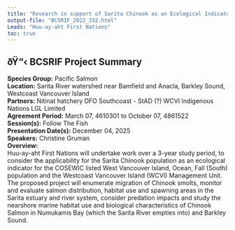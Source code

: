 ```yaml
---
title: "Research in support of Sarita Chinook as an Ecological Indicator and WCVI Chinook Salmon Rebuilding"
output-file: "BCSRIF_2022_332.html"
Leads: "Huu-ay-aht First Nations"
toc: true
---
```


## ðŸ“‹ BCSRIF Project Summary

**Species Group:** Pacific Salmon  
**Location:** Sarita River watershed near Bamfield and Anacla, Barkley Sound, Westcoast Vancouver Island  
**Partners:** Nitinat hatchery
DFO Southcoast - StAD (?)
WCVI Indigenous Nations
LGL Limited  
**Agreement Period:** March 07, 4610301 to October 07, 4861522  
**Session(s):** Follow The Fish  
**Presentation Date(s):** December 04, 2025  
**Speakers:** Christine Gruman  
**Overview:**  
Huu-ay-aht First Nations will undertake work over a 3-year study period, to consider the applicability for the Sarita Chinook population as an ecological indicator for the COSEWIC listed West Vancouver Island, Ocean, Fall (South) population and the Westcoast Vancouver Island (WCVI) Management Unit. The proposed project will enumerate migration of Chinook smolts, monitor and evaluate salmon distribution, habitat use and spawning areas in the Sarita estuary and river system, consider predation impacts and study the nearshore marine habitat use and biological characteristics of Chinook Salmon in Numukamis Bay (which the Sarita River empties into) and Barkley Sound.    


